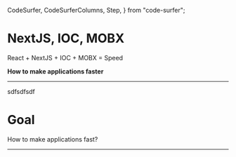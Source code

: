   CodeSurfer,
  CodeSurferColumns,
  Step,
} from "code-surfer";


# NextJS, IOC, MOBX

<div style={{
  padding: '20px',
  backgroundColor: 'tomato',
  color: 'white',
  fontWeight: 800,
  fontSize: '40px',
}}>
  React + NextJS + IOC + MOBX = Speed
</div>

**How to make applications faster**

---


<Panel>
  sdfsdfsdf
</Panel>

# Goal

How to make applications fast?

---

<CodeSurfer>

```js file=./components/panel.tsx
```

</CodeSurfer>

